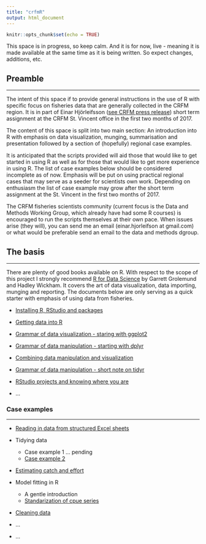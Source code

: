 ```yaml
---
title: "crfmR"
output: html_document
---
```


```r
knitr::opts_chunk$set(echo = TRUE)
```

This space is in progress, so keep calm. And it is for now, live - meaning it is made available at the same time as it is being written. So expect changes, additions, etc.

## Preamble
___

The intent of this space if to provide general instructions in the use of R with specific focus on fisheries data that are generally collected in the CRFM region. It is in part of Einar Hjörleifsson ([see CRFM press release](http://www.crfm.int/index.php?option=com_k2&view=item&id=544:top-fisheries-data-expert-from-iceland-shares-expertise-with-crfm-countries&Itemid=179)) short term assignment at the CRFM St. Vincent office in the first two months of 2017.

The content of this space is split into two main section: An introduction into R with emphasis on data visualization, munging, summarisation and presentation followed by a section of (hopefully) regional case examples.

It is anticipated that the scripts provided will aid those that would like to get started in using R as well as for those that would like to get more experience in using R. The list of case examples below should be considered incomplete as of now. Emphasis will be put on using practical regional cases that may serve as a seeder for scientists own work. Depending on enthusiasm the list of case example may grow after the short term assignment at the St. Vincent in the first two months of 2017.

The CRFM fisheries scientists community (current focus is the Data and Methods Working Group, which already have had some R courses) is encouraged to run the scripts themselves at their own pace. When issues arise (they will), you can send me an email (einar.hjorleifson at gmail.com) or what would be preferable send an email to the data and methods dgroup.

## The basis
___

There are plenty of good books available on R. With respect to the scope of this project I strongly recommend [R for Data Science](http://r4ds.had.co.nz) by Garrett Grolemund and Hadley Wickham. It covers the art of data visualization, data importing, munging and reporting. The documents below are only serving as a quick starter with emphasis of using data from fisheries.

* [Installing R, RStudio and packages](installing.html)

* [Getting data into R](importing.html)

* [Grammar of data visualization - staring with ggplot2](ggplot2.html)

* [Grammar of data manipulation - starting with dplyr](dplyr.html)

* [Combining data manipulation and visualization](more_grammar.html)

* [Grammar of data manipulation - short note on tidyr](tidyr_introduction.html)

* [RStudio projects and knowing where you are](rstudio_projects.html)

* ...

### Case examples
___


* [Reading in data from structured Excel sheets](importing_excel_data_101.html)

* Tidying data
    - Case example 1 ... pending
    - [Case example 2](tidyr_case2.html)
    
* [Estimating catch and effort](catch_and_effort.html)

* Model fitting in R
    - A gentle introduction
    - [Standarization of cpue series](glm.html)

* [Cleaning data](cleaning.html)

* ...

* ...

